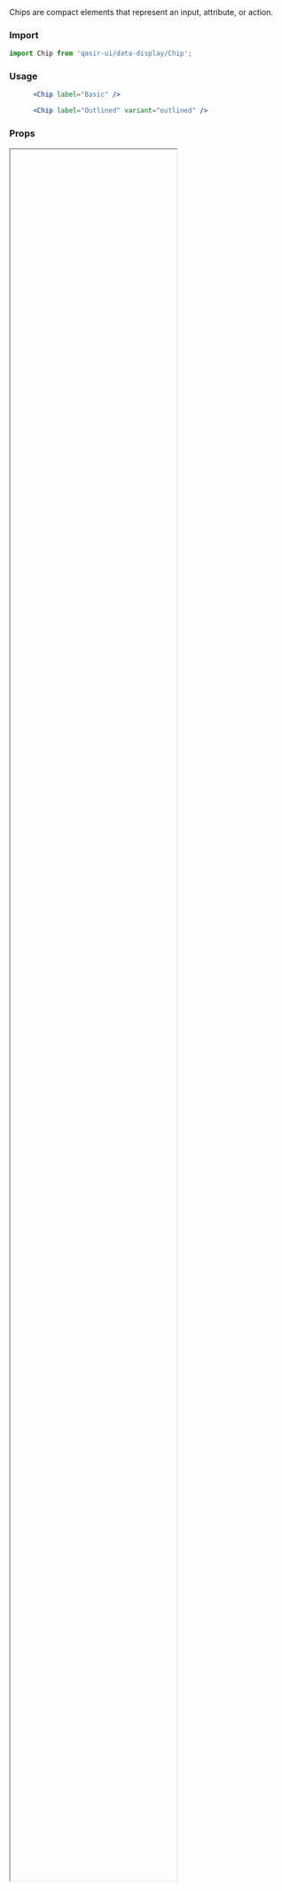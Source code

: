 
<Meta title="Components/Data Display/Chip"/>

<Title>Chip</Title>
<Subtitle>Chips are compact elements that represent an input, attribute, or action.
</Subtitle>


### Import
```js
import Chip from 'qasir-ui/data-display/Chip';
```

### Usage

```jsx
      <Chip label="Basic" />
```
```jsx 
      <Chip label="Outlined" variant="outlined" />
```

### Props

<IFrame url="https://material-ui.com/api/chip/#props" height="80%" defaultCollapsed />

### Design

<Figma
  url="https://www.figma.com/file/gBOrYt3aAEcgk2QZDPrWKCIl/Qasir-Design-System?node-id=2409%3A861"
  height="50%"
  defaultCollapsed
/>